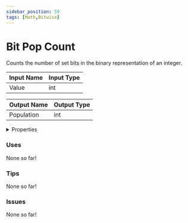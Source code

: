 ```yaml
---
sidebar_position: 59
tags: [Math,Bitwise]
---
```


# Bit Pop Count

Counts the number of set bits in the binary representation of an integer.




<EsbSvg />

| Input Name | Input Type |
|-----------|-----------|
| Value | int |

| Output Name | Output Type |
|-----------|-----------|
| Population | int |


<details>
  <summary>Properties</summary>
  <div>
    <div>
    <table>
      <thead>
        <tr>
          <th>Is beta required?</th>
          <th>❌</th>
        </tr>
        <tr>
          <th>Is this chip a trolling risk?</th>
          <th>❌</th>
        </tr>
        <tr>
          <th>Chip UUID</th>
          <th>6982e235-5814-4c5a-8bc8-fdbcc9a73eb8</th>
        </tr>
      </thead>
    </table>
    </div>
  </div>
</details>

### Uses

None so far!

### Tips

None so far!

### Issues

None so far!